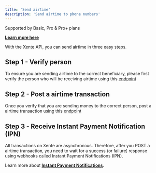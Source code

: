 ```yaml
---
title: 'Send airtime'
description: 'Send airtime to phone numbers'
---
```

<Info>
  Supported by Basic, Pro & Pro+ plans  
  
  **[Learn more here](https://www.xente.co/pricing)**
</Info>

With the Xente API, you can send airtime in three easy steps.
## Step 1 - Verify person

To ensure you are sending airtime to the correct beneficiary, please first verify the person who will be receiving airtime using this [endpoint](/api-reference/people/get)

## Step 2 - Post a airtime transaction

Once you verify that you are sending money to the correct person, post a airtime transaction using this [endpoint](/api-reference/airtime/transactions/create)

## Step 3 - Receive Instant Payment Notification (IPN)

All transactions on Xente are asynchronous. Therefore, after you POST a airtime transaction, you need to wait for a success (or failure) response using webhooks called Instant Payment Notifications (IPN).

Learn more about **[Instant Payment Notifications](/start/ipn)**.